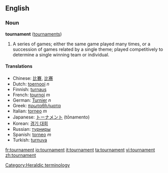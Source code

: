 ==English==
===Noun===
'''tournament''' ([[tournaments]])

# A series of games; either the same game played many times, or a succession of games related by a single theme; played competitively to determine a single winning team or individual.

====Translations====
*Chinese: [[比賽]], [[比赛]]
*Dutch: [[toernooi]] ''n''
*Finnish: [[turnaus]]
*French: [[tournoi]] ''m''
*German: [[Turnier]] ''n''
*Greek: [[πρωταθλήματα]]<!-- plural? -->
*Italian: [[torneo]] ''m''
*Japanese: [[トーナメント]] (tōnamento)
*Korean: [[경기 대회]]
*Russian: [[турниры]]<!-- plural? -->
*Spanish: [[torneo]] ''m''
*Turkish: [[turnuva]]

[[Category:Heraldic terminology]]

[[fr:tournament]]
[[io:tournament]]
[[it:tournament]]
[[ta:tournament]]
[[vi:tournament]]
[[zh:tournament]]